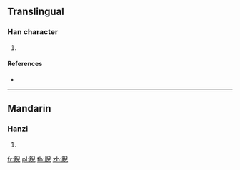 {{character info/new}}
==Translingual==

===Han character===
{{Han char|rn=130|rad=肉|as=08|sn=12|four=|canj=BHXU}}

# {{defn|Han|sort=肉08}}

====References====
* {{Han ref|kx=0986.250|dkj=29612|dj=1439.040|hdz=32089.010|uh=8149|ud=33097}}

----

==Mandarin==

===Hanzi===
{{cmn-hanzi|pin=[[jiē]] ([[jie1]])|wg=chieh<sup>1</sup>}}

# {{defn|lang=cmn|sort=肉08}}

[[fr:腉]]
[[pl:腉]]
[[th:腉]]
[[zh:腉]]